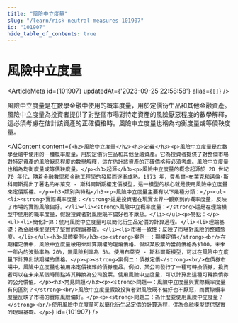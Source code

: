 ```yaml
---
title: "風險中立度量"
slug: "/learn/risk-neutral-measures-101907"
id: "101907"
hide_table_of_contents: true
---
```



# 風險中立度量

<ArticleMeta id={101907} updatedAt={'2023-09-25 22:58:58'} alias={`[]`} />
<div className='border-solid border-b border-t-0 my-4 border-[var(--ifm-color-gray-300)]' />

風險中立度量是在數學金融中使用的概率度量，用於定價衍生品和其他金融資產。風險中立度量為投資者提供了對整個市場對特定資產的風險厭惡程度的數學解釋，這必須考慮在估計該資產的正確價格時。風險中立度量也稱為均衡度量或等價鞅度量。

<AIContent content={`<h2>風險中立度量</h2><h3>定義</h3><p>風險中立度量是在數學金融中使用的一種概率度量，用於定價衍生品和其他金融資產。它為投資者提供了對整個市場對特定資產的風險厭惡程度的數學解釋，這在估計該資產的正確價格時必須考慮。風險中立度量也稱為均衡度量或等價鞅度量。</p><h3>起源</h3><p>風險中立度量的概念起源於 20 世紀 70 年代，隨着金融數學和金融工程學的發展而逐漸成熟。1973 年，費希爾·布萊克和邁倫·斯科爾斯提出了著名的布萊克 - 斯科爾斯期權定價模型，這一模型的核心就是使用風險中立度量來定價期權。</p><h3>類別與特點</h3><p>風險中立度量主要有以下幾種分類：</p><ul><li><strong>實際概率度量：</strong>這是投資者在現實世界中觀察到的概率度量，反映了市場的實際風險偏好。</li><li><strong>風險中立概率度量：</strong>這是在理論模型中使用的概率度量，假設投資者對風險既不偏好也不厭惡。</li></ul><p>特點：</p><ul><li>簡化計算：使用風險中立度量可以簡化衍生品定價的計算過程。</li><li>理論基礎：為金融模型提供了堅實的理論基礎。</li><li>市場一致性：反映了市場對風險的整體態度。</li></ul><h3>具體案例</h3><p><strong>案例一：期權定價</strong><br/>在期權定價中，風險中立度量被用來計算期權的理論價格。假設某股票的當前價格為$100，未來一年內的波動率為 20%，無風險利率為 5%。使用布萊克 - 斯科爾斯模型，可以在風險中立度量下計算出該期權的價格。</p><p><strong>案例二：債券定價</strong><br/>在債券市場中，風險中立度量也被用來定價複雜的債券產品。例如，某公司發行了一種可轉換債券，投資者可以在未來某個時間點將其轉換為公司股票。使用風險中立度量，可以計算出這種可轉換債券的公允價值。</p><h3>常見問題</h3><p><strong>問題一：風險中立度量與實際概率度量有何區別？</strong><br/>風險中立度量假設投資者對風險既不偏好也不厭惡，而實際概率度量反映了市場的實際風險偏好。</p><p><strong>問題二：為什麼要使用風險中立度量？</strong><br/>使用風險中立度量可以簡化衍生品定價的計算過程，併為金融模型提供堅實的理論基礎。</p>`} id={101907} />

